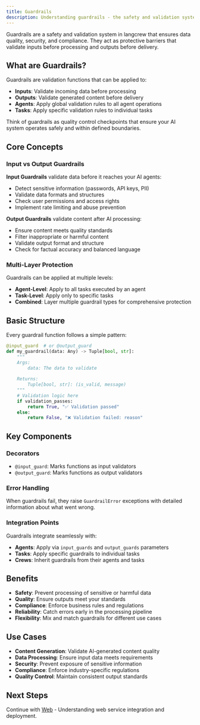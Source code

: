```yaml
---
title: Guardrails
description: Understanding guardrails - the safety and validation system in langcrew
---
```


Guardrails are a safety and validation system in langcrew that ensures data quality, security, and compliance. They act as protective barriers that validate inputs before processing and outputs before delivery.

## What are Guardrails?

Guardrails are validation functions that can be applied to:

- **Inputs**: Validate incoming data before processing
- **Outputs**: Validate generated content before delivery
- **Agents**: Apply global validation rules to all agent operations
- **Tasks**: Apply specific validation rules to individual tasks

Think of guardrails as quality control checkpoints that ensure your AI system operates safely and within defined boundaries.

## Core Concepts

### Input vs Output Guardrails

**Input Guardrails** validate data before it reaches your AI agents:

- Detect sensitive information (passwords, API keys, PII)
- Validate data formats and structures
- Check user permissions and access rights
- Implement rate limiting and abuse prevention

**Output Guardrails** validate content after AI processing:

- Ensure content meets quality standards
- Filter inappropriate or harmful content
- Validate output format and structure
- Check for factual accuracy and balanced language

### Multi-Layer Protection

Guardrails can be applied at multiple levels:

- **Agent-Level**: Apply to all tasks executed by an agent
- **Task-Level**: Apply only to specific tasks
- **Combined**: Layer multiple guardrail types for comprehensive protection

## Basic Structure

Every guardrail function follows a simple pattern:

```python
@input_guard  # or @output_guard
def my_guardrail(data: Any) -> Tuple[bool, str]:
    """
    Args:
        data: The data to validate
        
    Returns:
        Tuple[bool, str]: (is_valid, message)
    """
    # Validation logic here
    if validation_passes:
        return True, "✅ Validation passed"
    else:
        return False, "❌ Validation failed: reason"
```

## Key Components

### Decorators

- `@input_guard`: Marks functions as input validators
- `@output_guard`: Marks functions as output validators

### Error Handling

When guardrails fail, they raise `GuardrailError` exceptions with detailed information about what went wrong.

### Integration Points

Guardrails integrate seamlessly with:

- **Agents**: Apply via `input_guards` and `output_guards` parameters
- **Tasks**: Apply specific guardrails to individual tasks
- **Crews**: Inherit guardrails from their agents and tasks

## Benefits

- **Safety**: Prevent processing of sensitive or harmful data
- **Quality**: Ensure outputs meet your standards
- **Compliance**: Enforce business rules and regulations
- **Reliability**: Catch errors early in the processing pipeline
- **Flexibility**: Mix and match guardrails for different use cases

## Use Cases

- **Content Generation**: Validate AI-generated content quality
- **Data Processing**: Ensure input data meets requirements
- **Security**: Prevent exposure of sensitive information
- **Compliance**: Enforce industry-specific regulations
- **Quality Control**: Maintain consistent output standards

## Next Steps

Continue with [Web](/concepts/web) - Understanding web service integration and deployment.
